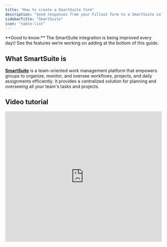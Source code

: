 ```yaml
---
title: "How to create a SmartSuite form"
description: "Send responses from your Fillout form to a SmartSuite solution. Drag and drop your fields into the form, and see answers appear in your app automatically."
sidebarTitle: "SmartSuite"
icon: "table-list"
---
```


<Check>
  **Good to know:** The SmartSuite integration is being improved every day\! See the features we’re working on adding at the bottom of this guide.
</Check>

## What SmartSuite is

[**SmartSuite**](https://www.smartsuite.com/about-us) is a team-oriented work management platform that empowers groups to organize, monitor, and oversee workflows, projects, and daily assignments efficiently. It provides a centralized solution for planning and overseeing all your team's tasks and projects.

## Video tutorial

<Frame>
  <iframe class="notion-asset-object-fit" src="https://www.loom.com/embed/b9fb55da189641c5b8bae8a2d60d80d6?hideEmbedTopBar=true" title="iframe video" frameborder="0" allowfullscreen loading="lazy" scrolling="auto" width="100%" height="420" />
</Frame>

## How it works

### 1. Connect to your SmartSuite account

Head to the **Integrate** tab from the top menu, and select `SmartSuite`.

<Frame>
  ![Screenshot of the SmartSuite form creation page](/images/Screenshot2025-02-17at10.22.31AM.png)
</Frame>

Input your SmartSuite **API key** and **Workspace ID**. You can find your **API key** in your user profile, and your **workspace ID** as the first 8 characters after https://app.smartsuite.com when you’re logged in.

<Frame style={{ width: '288px', height: '296px' }}>
  ![Screenshot of the SmartSuite form creation page](/images/smartsuiteapi.png)
</Frame>

<br />
<Frame style={{ width: '344px', height: '43px' }}>
  ![Screenshot of the SmartSuite form creation page](/images/smartsuiteapi2.png)
</Frame>

Refer to the [SmartSuite help center](https://help.smartsuite.com/en/articles/6096587-retrieving-your-api-key-and-workspace-id) for more info on how to find these.

### 2. Pick your Solution and App to connect the form to

They should be the one you’d like records to be either created or updated in.

<Frame style={{ width: '576px', height: '273px' }}>
  ![Screenshot of the SmartSuite form creation page](/images/Screenshot2025-02-17at10.23.08AM.png)
</Frame>

### 3. That's it\! Drag and drop automatically synced fields

Go back to the **Edit** page and drag and drop synced SmartSuite fields from the left-hand panel into your form.

<Frame>
  ![Screenshot of the SmartSuite form creation page](/images/Screenshot2025-02-17at10.34.14AM.png)
</Frame>

You can also connect existing questions by clicking their `settings icon` and using the **Connected** menu in the right-hand panel. More info [here](/additional-integration-mappings).

<Check>
  **Good to know:** Fillout has many powerful features like [branching](/page-logic) and [conditional hide/appear logic](/conditional-hiding). No matter how complex your needs are, there’s a way to build it in Fillout.
</Check>

## SmartSuite feature roadmap

The following SmartSuite fields are not yet supported in Fillout forms, but are on the roadmap:

Date range, Signature, Checklist, Social network, Rich text area, Sub-items, Time tracking, User(s), Availability status, Color picker, Full name, Duration, and Cross-solution links

## Specify a condition

You can run your integration only when a specific condition is met. Check out this [guide](/conditional-integration).

## SmartSuite Specific Guide

<CardGroup cols={3}>
  <Card title="Update existing SmartSuite records" icon="arrow-rotate-right" iconType="regular" color="#FFC738" href="/update-smartsuite">
    Automatically edit SmartSuite records with form submissions.
  </Card>
</CardGroup>
